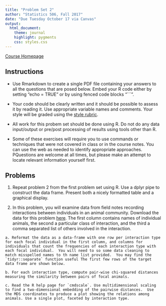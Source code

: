 ```yaml
---
title: "Problem Set 2"
author: "Statistics 506, Fall 2017"
date: "Due Tuesday October 17 via Canvas"
output:
  html_document:
    theme: journal
    highlight: pygments
    css: styles.css
---
```


[Course Homepage](https://jbhender.github.io/Stats506/)

## Instructions

  + Use Rmarkdown to create a single PDF file containing your answers to all the questions that are posed below. Embed your R code either by setting
  "echo = TRUE" or by using fenced code blocks "```". 

  + Your code should be clearly written and it should be possible to assess it by reading it. Use appropriate variable names and comments. Your style will be graded using the 
  [style rubric]("./StyleRubric.html").

  + All work for this probem set should be done using R. Do not do any data input/output or pre/post processing of results using tools other than R.

  + Some of these exercises will require you to use commands or techniques that were not covered in class or in the course notes. You can use the web as needed to identify appropriate approaches. PQuestions are welcome at all times, but please make an attempt to locate relevant information yourself first.

## Problems

  1. Repeat problem 2 from the first problem set using R.  Use a dplyr pipe to construct the data frame. Present both a nicely formatted table and a graphical display.
  
  2. In this problem, you will examine data from field notes recording interactions between individuals in an animal community. Download the data for this problem [here](). The first column contains names of individual animals, the second a particular class of interaction, and the third a comma separated list of others involved in the interaction. 
  
    a. Reformat the data as a data-frame with one row per interaction type for each focal individual in the first column, and columns for individuals that count the frequencies of each interaction type with each focal individual.  You will need to so some data cleaning to match misspelled names to th name list provided.  You may find the `tidyr::separate` function useful The first few rows of the target data frame are shown below.
    
    b. For each interaction type, compute pair-wise chi-squared distances measuring the similarity between pairs of focal animals.  

    c. Read the R help page for `cmdscale`. Use multidimensional scaling to find a two-dimensional embedding of the pairwise distances.  Use the MDS coordinates to produce a plot showing the relations among animals. Use a single plot, faceted by interaction type.
    
  
